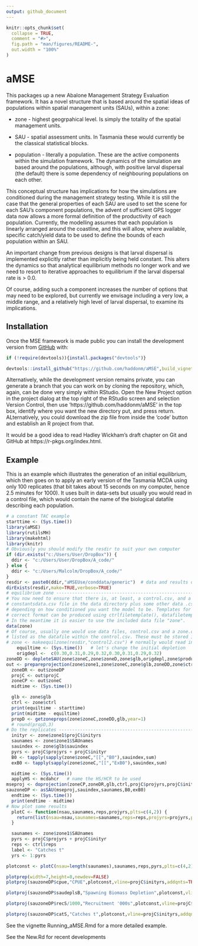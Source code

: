 ---
output: github_document
---

<!-- README.md is generated from README.Rmd. Please edit that file -->

```{r, include = FALSE}
knitr::opts_chunk$set(
  collapse = TRUE,
  comment = "#>",
  fig.path = "man/figures/README-",
  out.width = "100%"
)
```

# aMSE

<!-- badges: start -->
<!-- badges: end -->

This packages up a new Abalone Management Strategy Evaluation framework. It has a novel structure that is based around the spatial ideas of populations within spatial management units (SAUs), within a zone:

* zone - highest geogrpahical level. Is simply the totality of the spatial management units.

* SAU - spatial assessment units. In Tasmania these would currently be the classical statistical blocks.

* population - literally a population. These are the active components within the simulation framework. The dynamics of the simulation are based around the populations, although, with positive larval dispersal (the default) there is some dependency of neighbouring populations on each other.


This conceptual structure has implications for how the simulations are conditioned during the management strategy testing. While it is still the case that the general properties of each SAU are used to set the scene for each SAU's component populations, the advent of sufficient GPS logger data now allows a more formal definition of the productivity of each population. Currently, the modelling assumes that each population is linearly arranged around the coastline, and this will allow, where available, specific catch/yield data to be used to define the bounds of each population within an SAU. 

An important change from previous designs is that larval dispersal is implemented explicitly rather than implicitly being held constant. This alters the dynamics so that analytical equilibrium methods no longer work and we need to resort to iterative approaches to equilibrium if the larval dispersal rate is > 0.0.

Of course, adding such a component increases the number of options that may need to be explored, but currently we envisage including a very low, a middle range, and a relatively high level of larval dispersal, to examine its implications.

## Installation

Once the MSE framework is made public you can install the development version from [GitHub](https://github.com/haddonm/aMSE) with:

```{r echo=TRUE, eval=FALSE}
if (!require(devtools)){install.packages("devtools")} 

devtools::install_github("https://github.com/haddonm/aMSE",build_vignettes = TRUE)
```

Alternatively, while the development version remains private, you can generate a branch that you can work on by cloning the repository, which, again, can be done very simply within RStudio. Open the New Project option in the project dialog at the top right of the RStudio screen and selection Version Control, then use 'https://github.com/haddonm/aMSE' in the top box, identify where you want the new directory put, and press return. ALternatively, you could download the zip file from inside the 'code' button and establish an R project from that.

It would be a good idea to read Hadley Wickham's draft chapter on Git and GitHub at https://r-pkgs.org/index.html.


## Example

This is an example which illustrates the generation of an initial equilibrium, which then goes on to apply an early version of the Tasmania MCDA using only 100 replicates (that bit takes about 15 seconds on my computer, hence 2.5 minutes for 1000). It uses built in data-sets but usually you would read in a control file, which would contain the name of the biological datafile describing each population.

```{r example, echo=TRUE}
# a constant TAC example
starttime <- (Sys.time())
library(aMSE)
library(rutilsMH)
library(makehtml)
library(knitr)
# Obviously you should modify the resdir to suit your own computer
if (dir.exists("c:/Users/User/DropBox")) {
  ddir <- "c:/Users/User/DropBox/A_code/"
} else {
  ddir <- "c:/Users/Malcolm/DropBox/A_code/"
}
resdir <- paste0(ddir,"aMSEUse/conddata/generic")  # data and results directory
dirExists(resdir,make=TRUE,verbose=TRUE)
# equilibrium zone -------------------------------------------------------------
# You now need to ensure that there is, at least, a control.csv, and a 
# constantsdata.csv file in the data directory plus some other data .csv files
# depending on how conditioned you want the model to be. Templates for the
# correct format can be produced using ctrlfiletemplate(), datafiletemplate().
# In the meantime it is easier to use the included data file "zone".
data(zone)
# Of course, usually one would use data files, control.csv and a zone.csv, which is 
# listed as the datafile within the control.csv. These must be stored in resdir
# zone <- makeequilzone(resdir,"control2.csv") # normally would read in a file
    equiltime <- (Sys.time())   # let's change the initial depletion
    origdepl <-  c(0.30,0.31,0.29,0.32,0.30,0.31,0.29,0.32) 
zoneDD <- depleteSAU(zone$zoneC,zone$zoneD,zone$glb,origdepl,zone$product,len=12)
out <- prepareprojection(zone$zone1,zone$zoneC,zone$glb,zoneDD,zone$ctrl)
  zoneDR <- out$zoneDP
  projC <- out$projC
  zoneCP <- out$zoneC
  midtime <- (Sys.time())

  glb <- zone$glb
  ctrl <- zone$ctrl
  print(equiltime - starttime)
  print(midtime - equiltime)
  propD <- getzoneprops(zone$zoneC,zoneDD,glb,year=1)
  # round(propD,3)
# Do the replicates ------------------------------------------------------------
  inityr <- zone$zone1$projC$inityrs
  saunames <- zone$zone1$SAUnames
  sauindex <- zone$glb$sauindex
  pyrs <- projC$projyrs + projC$inityr
  B0 <- tapply(sapply(zone$zoneC,"[[","B0"),sauindex,sum)
  exB0 <- tapply(sapply(zone$zoneC,"[[","ExB0"),sauindex,sum)

  midtime <- (Sys.time())
  applyHS <- mcdahcr   # name the HS/HCR to be used
mseproj <- doprojection(zoneCP,zoneDR,glb,ctrl,projC$projyrs,projC$inityrs)
sauzoneDP <- asSAU(mseproj,sauindex,saunames,B0,exB0)
  endtime <- (Sys.time())
  print(endtime - midtime)
# Now plot some results
  plotC <- function(nsau,saunames,reps,projyrs,plts=c(4,2)) {
    return(list(nsau=nsau,saunames=saunames,reps=reps,projyrs=projyrs,plts=plts))
  }

  saunames <- zone$zone1$SAUnames
  pyrs <- projC$projyrs + projC$inityr
  reps <- ctrl$reps
  label <- "Catches t"
  yrs <- 1:pyrs

plotconst <- plotC(nsau=length(saunames),saunames,reps,pyrs,plts=c(4,2))

plotprep(width=7,height=8,newdev=FALSE)
plotproj(sauzoneDP$cpue,"CPUE",plotconst,vline=projC$inityrs,addqnts=TRUE)

plotproj(sauzoneDP$saudeplsB,"Spawning Biomass Depletion",plotconst,vline=projC$inityrs,addqnts=TRUE)

plotproj(sauzoneDP$recS/1000,"Recruitment '000s",plotconst,vline=projC$inityrs,addqnts=TRUE)

plotproj(sauzoneDP$catS,"Catches t",plotconst,vline=projC$inityrs,addqnts=TRUE)

```


See the vignette Running_aMSE.Rmd for a more detailed example.

See the New.Rd for recent developments
